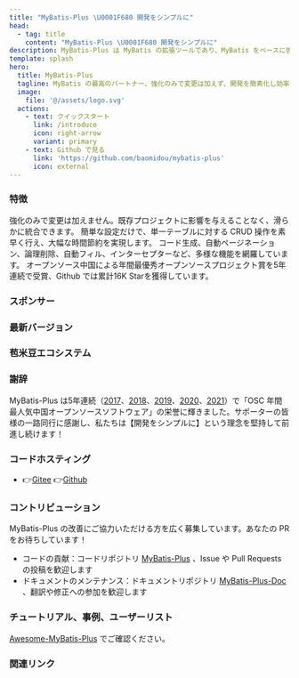 ```yaml
---
title: "MyBatis-Plus \U0001F680 開発をシンプルに"
head:
  - tag: title
    content: "MyBatis-Plus \U0001F680 開発をシンプルに"
description: MyBatis-Plus は MyBatis の拡張ツールであり、MyBatis をベースに強化のみを行い変更は加えず、開発の簡素化と効率向上を実現します。
template: splash
hero:
  title: MyBatis-Plus
  tagline: MyBatis の最高のパートナー、強化のみで変更は加えず、開発を簡素化し効率を向上させます。
  image:
    file: '@/assets/logo.svg'
  actions:
    - text: クイックスタート
      link: /introduce
      icon: right-arrow
      variant: primary
    - text: Github で見る
      link: 'https://github.com/baomidou/mybatis-plus'
      icon: external
---
```



<AdsBanner showGoogle={true}/>

### 特徴

<CardGrid>
	<Card title="潤滑な統合" icon="gitter">
		強化のみで変更は加えません。既存プロジェクトに影響を与えることなく、滑らかに統合できます。
	</Card>
	<Card title="効率性重視" icon="rocket">
		簡単な設定だけで、単一テーブルに対する CRUD 操作を素早く行え、大幅な時間節約を実現します。
	</Card>
	<Card title="豊富な機能" icon="puzzle">
		コード生成、自動ページネーション、論理削除、自動フィル、インターセプターなど、多様な機能を網羅しています。
	</Card>
	<Card title="高い評価" icon="star">
		オープンソース中国による年間最優秀オープンソースプロジェクト賞を5年連続で受賞、Github では累計16K Starを獲得しています。
	</Card>
</CardGrid>

### スポンサー

<Sponsors />

### 最新バージョン

<LastedDependency groupId="com.baomidou" artifactId="mybatis-plus" />

### 苞米豆エコシステム

<CardGrid>
  <LinkCard
    title="MybatisX"
    description="完全無料で強力な IDEA プラグイン。ジャンプ、自動補完・SQL生成、コード生成をサポートします。"
    href="https://github.com/baomidou/MybatisX"
  />
  <LinkCard
    title="Mybatis-Mate"
    description="MyBatis-Plus 向けエンタープライズモジュール。シャーディング、データ監査、フィールド暗号化、データバインディング、データ権限、テーブル構造からの自動SQL生成・メンテナンスなどの高度な機能をサポートします。"
    href="https://gitee.com/baomidou/mybatis-mate-examples"
  />
  <LinkCard
    title="AiZuDa"
    description="愛組搭 - ローコード開発プラットフォーム向けコンポーネントライブラリ。"
    href="https://gitee.com/aizuda"
  />
  <LinkCard
    title="FlowLong"
    description="真の国産ワークフローエンジン。中国特有の承認フローに特化して設計されています。"
    href="https://gitee.com/aizuda/flowlong"
  />
  <LinkCard
    title="SnailJob"
    description="分散型タスクリトライおよびスケジューリングプラットフォーム。"
    href="https://gitee.com/aizuda/snail-job"
  />
  <LinkCard
    title="Dynamic-Datasource"
    description="SpringBoot ベースのマルチデータソースコンポーネント。強力な機能を備え、Seata 分散トランザクションをサポートします。"
    href="https://gitee.com/baomidou/dynamic-datasource-spring-boot-starter"
  />
  <LinkCard
    title="Lock4j"
    description="SpringBoot ベースで、RedisTemplate、Redission、Zookeeper を同時にサポートする分散ロックコンポーネント。"
    href="https://gitee.com/baomidou/lock4j"
  />
  <LinkCard
    title="Shuan"
    description="Pac4J-JWT ベースの WEB セキュリティコンポーネント。迅速な統合が可能です。"
    href="https://gitee.com/baomidou/shaun"
  />
  <LinkCard
    title="Kisso"
    description="Cookie ベースのシングルサインオンコンポーネント。"
    href="https://github.com/baomidou/kisso"
  />
  <LinkCard
    title="Kaptcha"
    description="SpringBoot と Google Kaptcha に基づくシンプルなCAPTCHAコンポーネント。シンプルなCAPTCHAならこれを選びましょう。"
    href="https://gitee.com/baomidou/kaptcha-spring-boot-starter"
  />
</CardGrid>

### 謝辞

MyBatis-Plus は5年連続（[2017](https://www.oschina.net/project/top_cn_2017)、[2018](https://www.oschina.net/project/top_cn_2018)、[2019](https://www.oschina.net/project/top_cn_2019)、[2020](https://www.oschina.net/project/top_cn_2020)、[2021](https://www.oschina.net/project/top_cn_2021)）で「OSC 年間最人気中国オープンソースソフトウェア」の栄誉に輝きました。サポーターの皆様の一路同行に感謝し、私たちは【開発をシンプルに】という理念を堅持して前進し続けます！

### コードホスティング

- 👉️[Gitee](https://gitee.com/baomidou/mybatis-plus)   👉️[Github](https://github.com/baomidou/mybatis-plus)

### コントリビューション

MyBatis-Plus の改善にご協力いただける方を広く募集しています。あなたの PR をお待ちしています！

- コードの貢献：コードリポジトリ [MyBatis-Plus](https://github.com/baomidou/mybatis-plus) 、Issue や Pull Requests の投稿を歓迎します
- ドキュメントのメンテナンス：ドキュメントリポジトリ [MyBatis-Plus-Doc](https://github.com/baomidou/mybatis-plus-doc) 、翻訳や修正への参加を歓迎します

### チュートリアル、事例、ユーザーリスト

[Awesome-MyBatis-Plus](https://github.com/baomidou/awesome-mybatis-plus) でご確認ください。

### 関連リンク

<Links />
